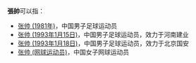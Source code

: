 '''張帥'''可以指：
* [[张帅_(1981年)|张帅 (1981年)]]，中国男子足球运动员
* [[张帅_(1993年1月15日)|张帅 (1993年1月15日)]]，中国男子足球运动员，效力于河南建业
* [[张帅_(1993年1月18日)|张帅 (1993年1月18日)]]，中国男子足球运动员，效力于北京国安
* [[张帅_(网球运动员)|张帅 (网球运动员)]]，中国女子网球运动员
{{Disambig|S|Cat=二字張姓人名消歧義}}